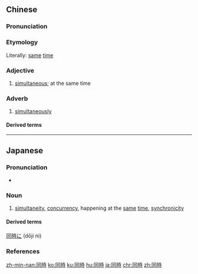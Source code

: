 {{also|同时}}
==Chinese==
{{zh-forms|s=同时}}

===Pronunciation===
{{zh-pron
|m=tóngshí
|c=tung4 si4
|h=pfs=thùng-sṳ̀
|ma=y
|mn=qz,tw,xm,zz:tông-sî/qz,twv:tâng-sî
|cat=a,adv
}}

===Etymology===
Literally: [[same]] [[time]]

===Adjective===
{{zh-adj}}

# [[simultaneous]]; at the same time

===Adverb===
{{zh-adv}}

# [[simultaneously]]

====Derived terms====
{{zh-der|與此同時}}

----

==Japanese==
{{ja-kanjitab|どう|じ|yomi=o}}

===Pronunciation===
* {{ja-pron|どうじ|y=o|acc=0|acc_ref=NHK}}

===Noun===
{{ja-noun|どうじ}}

# [[simultaneity]], [[concurrency]], happening at the [[same]] [[time]], [[synchronicity]]

====Derived terms====
[[同時に]] (dōji ni)

===References===
<references/>

[[zh-min-nan:同時]]
[[ko:同時]]
[[ku:同時]]
[[hu:同時]]
[[ja:同時]]
[[chr:同時]]
[[zh:同時]]